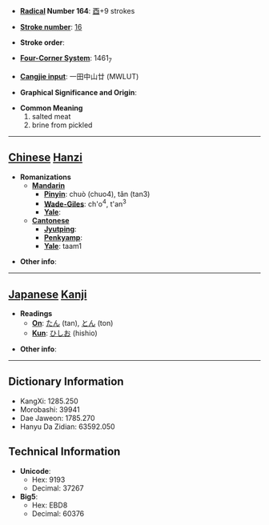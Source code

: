 * '''[[Wiktionary:Chinese radical index| Radical]] Number 164''': [[Wiktionary:Chinese radical index 酉|酉]]+9 strokes

* '''[[Wiktionary:Chinese total strokes index|Stroke number]]''': [[Wiktionary:Chinese total strokes index 16|16]]

* '''Stroke order''': 

* '''[[Wiktionary:Chinese four corner index|Four-Corner System]]''': 1461<sub>7</sub>

* '''[[Wiktionary:Chinese Cangjie index|Cangjie input]]''': 一田中山廿 (MWLUT)

* '''Graphical Significance and Origin''': 

* '''Common Meaning'''
*#salted meat
*# brine from pickled


----

== [[Chinese]] [[Hanzi]] ==

* '''Romanizations'''
** '''[[Mandarin]]'''
*** '''[[Pinyin]]''': chuò (chuo4), tǎn (tan3)
*** '''[[Wade-Giles]]''': ch'o<sup>4</sup>, t'an<sup>3</sup>
*** '''[[Yale]]''': 
** '''[[Cantonese]]'''
*** '''[[Jyutping]]''':
*** '''[[Penkyamp]]''': 
*** '''[[Yale]]''': taam1

* '''Other info''': 

----

== [[Japanese]] [[Kanji]] ==

* '''Readings'''
** '''[[On]]''': [[たん]] (tan), [[とん]] (ton)
** '''[[Kun]]''': [[ひしお]] (hishio)

* '''Other info''':  

----

== Dictionary Information ==

* KangXi: 1285.250
* Morobashi: 39941
* Dae Jaweon: 1785.270
* Hanyu Da Zidian: 63592.050

== Technical Information ==

* '''Unicode''':
** Hex: 9193
** Decimal: 37267
* '''Big5''':
** Hex: EBD8
** Decimal: 60376